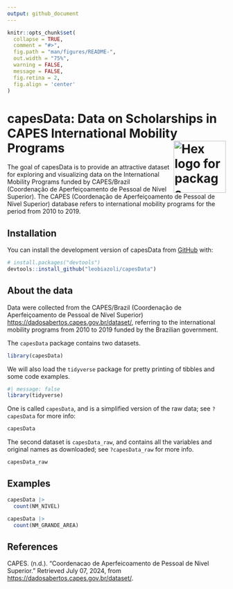 ```yaml
---
output: github_document
---
```


<!-- README.md is generated from README.Rmd. Please edit that file -->

```r
knitr::opts_chunk$set(
  collapse = TRUE,
  comment = "#>",
  fig.path = "man/figures/README-",
  out.width = "75%",
  warning = FALSE,
  message = FALSE,
  fig.retina = 2,
  fig.align = 'center'
)
```

# capesData: Data on Scholarships in CAPES International Mobility Programs <img src="man/figures/logo.png" alt="Hex logo for package" align="right" width="120"/>

<!-- badges: start -->

<!-- badges: end -->

The goal of capesData is to provide an attractive dataset for exploring and visualizing data on the International Mobility Programs funded by CAPES/Brazil (Coordenação de Aperfeiçoamento de Pessoal de Nível Superior). The CAPES (Coordenação de Aperfeiçoamento de Pessoal de Nível Superior) database refers to international mobility programs for the period from 2010 to 2019.

## Installation

You can install the development version of capesData from [GitHub](https://github.com/) with:

``` r
# install.packages("devtools")
devtools::install_github("leobiazoli/capesData")
```

## About the data

Data were collected from the CAPES/Brazil (Coordenação de Aperfeiçoamento de Pessoal de Nível Superior) <https://dadosabertos.capes.gov.br/dataset/>, referring to the international mobility programs from 2010 to 2019 funded by the Brazilian government.

The `capesData` package contains two datasets.

```r
library(capesData)
```

We will also load the `tidyverse` package for pretty printing of tibbles and some code examples.

```r
#| message: false
library(tidyverse)
```

One is called `capesData`, and is a simplified version of the raw data; see `?capesData` for more info:

```r
capesData
```

The second dataset is `capesData_raw`, and contains all the variables and original names as downloaded; see `?capesData_raw` for more info.

```r
capesData_raw
```

## Examples

```r
capesData |>
  count(NM_NIVEL)

capesData |>
  count(NM_GRANDE_AREA)
```

## References

CAPES. (n.d.). “Coordenacao de Aperfeicoamento de Pessoal de Nivel Superior.” Retrieved July 07, 2024, from <https://dadosabertos.capes.gov.br/dataset/>.
